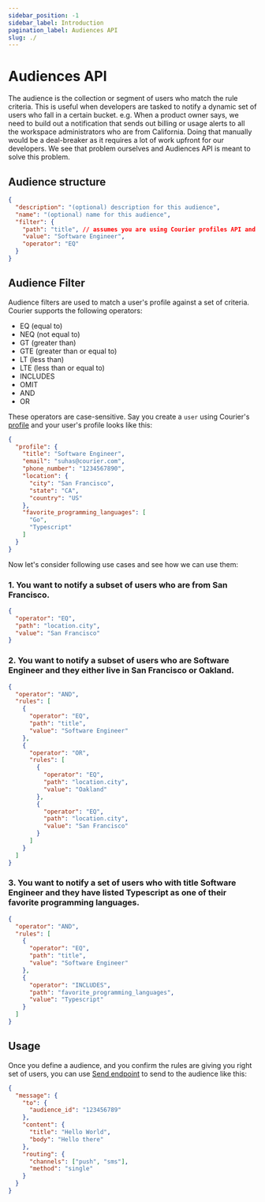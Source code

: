 ```yaml
---
sidebar_position: -1
sidebar_label: Introduction
pagination_label: Audiences API
slug: ./
---
```


# Audiences API

The audience is the collection or segment of users who match the rule criteria. This is useful when developers are tasked to notify a dynamic set of users who fall in a certain bucket. e.g. When a product owner says, we need to build out a notification that sends out billing or usage alerts to all the workspace administrators who are from California. Doing that manually would be a deal-breaker as it requires a lot of work upfront for our developers. We see that problem ourselves and Audiences API is meant to solve this problem.

## Audience structure

```json
{
  "description": "(optional) description for this audience",
  "name": "(optional) name for this audience",
  "filter": {
    "path": "title", // assumes you are using Courier profiles API and your user has title field
    "value": "Software Engineer",
    "operator": "EQ"
  }
}
```

## Audience Filter
Audience filters are used to match a user's profile against a set of criteria. Courier supports the following operators:
- EQ (equal to)
- NEQ (not equal to)
- GT (greater than)
- GTE (greater than or equal to)
- LT (less than)
- LTE (less than or equal to)
- INCLUDES
- OMIT
- AND
- OR

These operators are case-sensitive. Say you create a `user` using Courier's [profile](../../reference/profiles/intro.mdx) and your user's profile looks like this:

```json
{
  "profile": {
    "title": "Software Engineer",
    "email": "suhas@courier.com",
    "phone_number": "1234567890",
    "location": {
      "city": "San Francisco",
      "state": "CA",
      "country": "US"
    },
    "favorite_programming_languages": [
      "Go",
      "Typescript"
    ]
  }
}
```

Now let's consider following use cases and see how we can use them:

### 1. You want to notify a subset of users who are from San Francisco.
```json
{
  "operator": "EQ",
  "path": "location.city",
  "value": "San Francisco"
}
```

### 2. You want to notify a subset of users who are Software Engineer and they either live in San Francisco or Oakland.

```json
{
  "operator": "AND",
  "rules": [
    {
      "operator": "EQ",
      "path": "title",
      "value": "Software Engineer"
    },
    {
      "operator": "OR",
      "rules": [
        {
          "operator": "EQ",
          "path": "location.city",
          "value": "Oakland"
        },
        {
          "operator": "EQ",
          "path": "location.city",
          "value": "San Francisco"
        }
      ]
    }
  ]
}
```


### 3. You want to notify a set of users who with title Software Engineer and they have listed Typescript as one of their favorite programming languages.

```json
{
  "operator": "AND",
  "rules": [
    {
      "operator": "EQ",
      "path": "title",
      "value": "Software Engineer"
    },
    {
      "operator": "INCLUDES",
      "path": "favorite_programming_languages",
      "value": "Typescript"
    }
  ]
}
```

## Usage

Once you define a audience, and you confirm the rules are giving you right set of users, you can use [Send endpoint](../../reference/send/message.mdx) to send to the audience like this:

```json
{
  "message": {
    "to": {
      "audience_id": "123456789"
    },
    "content": {
      "title": "Hello World",
      "body": "Hello there"
    },
    "routing": {
      "channels": ["push", "sms"],
      "method": "single"
    }
  }
}

```

